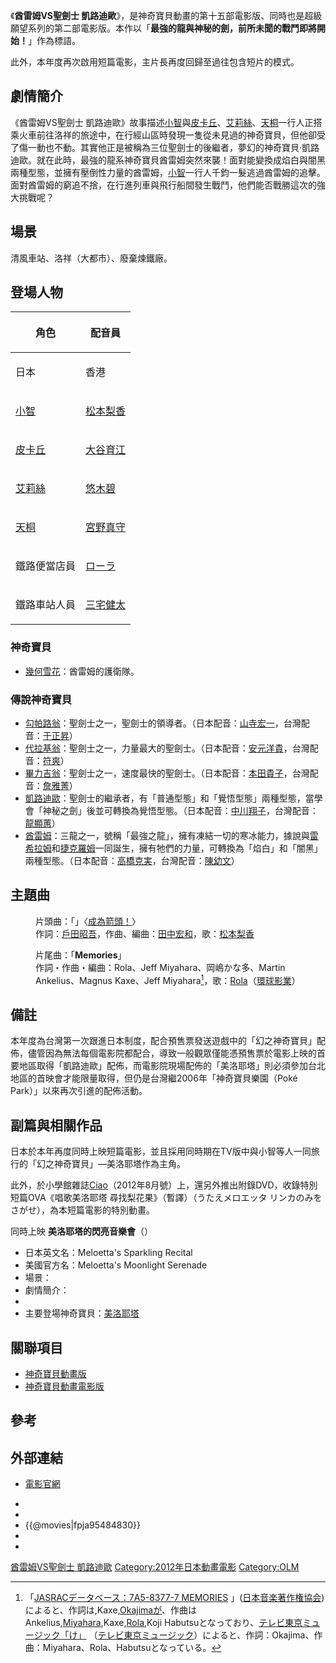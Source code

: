 {{roughtranslation|time=2020-01-18T12:25:34+00:00}}
{{noteTA
|G1=PO}}
{{電影資訊框
| 片名     = 神奇寶貝電影版:<br />酋雷姆VS聖劍士 凱路迪歐
| 電影原名 = 劇場版ポケットモンスター ベストウイッシュ<br /> キュレムVS聖剣士 ケルディオ
| 圖像     = 
| 圖像大小 = 
| 圖像說明 = 
| 片名表記 = 
| 副標題   = 
| 導演     = [[湯山邦彥|湯山邦彥]]
| 監製     = 
| 製片     = 
| 動作指導 = 
| 編劇     = [[園田英樹|園田英樹]]
| 劇本     = 
| 故事     = 
| 原著     = [[田尻智|田尻智]]
| 旁白     = 
| 統籌     = 
| 主演     = 
| 配樂     = [[宮崎慎二|宮崎慎二]]
| 主題曲   = ローラ
「Memories」
| 片尾曲   = 
| 攝影     = 
| 剪輯     = 
| 音效     = 
| 製片商   = [[東寶|東寶]]
| 片長     = 70分鐘
| 產地     = {{JPN}}
| 語言     = [[日語|日語]]
| 上映日期 = {{flagicon|Japan}}2012年7月14日<br />{{flagicon|Taiwan}} 2012年10月5日<br />{{flagicon|Hong Kong}}2014年12月31日（發售DVD日期，沒在戲院上映）/2016年12月23日（發售短篇DVD日期）/2016年8月5日（[[無綫翡翠台|無綫翡翠台]]）<br />{{flagicon|USA}}2012年12月8日（[[Cartoon_Network|Cartoon Network]]）
| 發行商   = 
| 發行日期 = 
| 公映許可 = 
| 預算     = 
| 票房     = 
| 前集     = [[神奇寶貝劇場版：比克提尼與黑英雄_捷克羅姆/白英雄_雷希拉姆|神奇寶貝劇場版：比克提尼與黑英雄 捷克羅姆/白英雄 雷希拉姆]]
| 續集     = [[神奇寶貝劇場版：神速的蓋諾賽克特_超夢覺醒|神奇寶貝劇場版：神速的蓋諾賽克特 超夢覺醒]]
| 官方網站 = 
}}

《'''酋雷姆VS聖劍士 凱路迪歐'''》，是神奇寶貝動畫的第十五部電影版、同時也是超級願望系列的第二部電影版。本作以「'''最強的龍與神秘的劍，前所未聞的戰鬥即將開始！'''」作為標語。

此外，本年度再次啟用短篇電影，主片長再度回歸至過往包含短片的模式。

== 劇情簡介 ==
《酋雷姆VS聖劍士 凱路迪歐》故事描述[[小智|小智]]與[[皮卡丘|皮卡丘]]、[[艾莉絲|艾莉絲]]、[[天桐|天桐]]一行人正搭乘火車前往洛祥的旅途中，在行經山區時發現一隻從未見過的神奇寶貝，但他卻受了傷一動也不動。其實他正是被稱為三位聖劍士的後繼者，夢幻的神奇寶貝‧凱路迪歐。就在此時，最強的龍系神奇寶貝酋雷姆突然來襲！面對能變換成焰白與闇黑兩種型態，並擁有壓倒性力量的酋雷姆，[[小智|小智]]一行人千鈞一髮逃過酋雷姆的追擊。面對酋雷姆的窮追不捨，在行進列車與飛行船間發生戰鬥，他們能否戰勝這次的強大挑戰呢？


== 場景 ==
清風車站、洛祥（大都市）、廢棄煉鐵廠。

== 登場人物 ==
{|class=wikitable
!rowspan="2"|角色
!colspan="3"|配音員
|-
!日本
!香港
!臺灣
|-
|[[小智|小智]]||[[松本梨香|松本梨香]]||[[吳小藝|吳小藝]]||[[汪世瑋|汪世瑋]]
|-
|[[皮卡丘|皮卡丘]]||[[大谷育江|大谷育江]]||||
|-
|[[艾莉絲|艾莉絲]]||[[悠木碧|悠木碧]]||[[顧詠雪|顧詠雪]]||[[林美秀_(配音員)|林美秀]]
|-
|[[天桐|天桐]]||[[宮野真守|宮野真守]]||[[郭湛深|郭湛深]]||[[于正昇|于正昇]]
|-
|鐵路便當店員||[[ローラ|ローラ]]|| ||[[林沛笭|林沛笭]]
|-
|鐵路車站人員||[[三宅健太|三宅健太]]|| ||[[符爽|符爽]]
|}

=== 神奇寶貝 ===
* [[幾何雪花|幾何雪花]]：酋雷姆的護衛隊。

=== 傳說神奇寶貝 ===
* [[勾帕路翁|勾帕路翁]]：聖劍士之一，聖劍士的領導者。（日本配音：[[山寺宏一|山寺宏一]]，台灣配音：[[于正昇|于正昇]]）
* [[代拉基翁|代拉基翁]]：聖劍士之一，力量最大的聖劍士。（日本配音：[[安元洋貴|安元洋貴]]，台灣配音：[[符爽|符爽]]）
* [[畢力吉翁|畢力吉翁]]：聖劍士之一，速度最快的聖劍士。（日本配音：[[本田貴子|本田貴子]]，台灣配音：[[詹雅菁|詹雅菁]]）
* [[凱路迪歐|凱路迪歐]]：聖劍士的繼承者，有「普通型態」和「覺悟型態」兩種型態，當學會「神秘之劍」後並可轉換為覺悟型態。（日本配音：[[中川翔子|中川翔子]]，台灣配音：[[龍顯蕙|龍顯蕙]]）
* [[酋雷姆|酋雷姆]]：三龍之一，號稱「最強之龍」，擁有凍結一切的寒冰能力，據說與[[雷希拉姆|雷希拉姆]]和[[捷克羅姆|捷克羅姆]]一同誕生，擁有牠們的力量，可轉換為「焰白」和「闇黑」兩種型態。（日本配音：[[高橋克実|高橋克実]]，台灣配音：[[陳幼文|陳幼文]]）

== 主題曲 ==
:片頭曲：「'''{{lang|ja|やじるしになって!}}'''」〈[[成為箭頭！|成為箭頭！]]〉
:作詞：[[戶田昭吾|戶田昭吾]]，作曲、編曲：[[田中宏和|田中宏和]]，歌：[[松本梨香|松本梨香]]

:片尾曲：「'''Memories'''」
:作詞・作曲・編曲：Rola、Jeff Miyahara、岡嶋かな多、Martin Ankelius、Magnus Kaxe、Jeff Miyahara<ref>「[http://www2.jasrac.or.jp/eJwid/main.jsp?trxID=F20101&WORKS_CD=7A583777&subSessionID=001&subSession=start JASRACデータベース：7A5-8377-7 MEMORIES] {{Wayback|url=http://www2.jasrac.or.jp/eJwid/main.jsp?trxID=F20101&WORKS_CD=7A583777&subSessionID=001&subSession=start |date=20160305002925 }}」([[日本音楽著作権協会|日本音楽著作権協会]])によると、作詞は{{link-sv|Ankelius|Martin Ankelius}},Kaxe,[[岡嶋かな多|Okajima]]が、作曲はAnkelius,[[Jeff_Miyahara|Miyahara]],Kaxe,[[ローラ_(モデル)|Rola]],Koji Habutsuとなっており、[http://www.ttmnet.co.jp/management9_2/ テレビ東京ミュージック「け」] {{Wayback|url=http://www.ttmnet.co.jp/management9_2/ |date=20150317234717 }}（[[テレビ東京ミュージック|テレビ東京ミュージック]]）によると、作詞：Okajima、作曲：Miyahara、Rola、Habutsuとなっている。</ref>，歌：[[Rola|Rola]]（[[環球影業|環球影業]]）

== 備註 ==

本年度為台灣第一次跟進日本制度，配合預售票發送遊戲中的「幻之神奇寶貝」配佈，儘管因為無法每個電影院都配合，導致一般觀眾僅能憑預售票於電影上映的首要地區取得「凱路迪歐」配佈，而電影院現場配佈的「美洛耶塔」則必須參加台北地區的首映會才能限量取得，但仍是台灣繼2006年「神奇寶貝樂園（Poké Park）」以來再次引進的配佈活動。

== 副篇與相關作品 ==
  
日本於本年再度同時上映短篇電影，並且採用同時期在TV版中與小智等人一同旅行的「幻之神奇寶貝」—美洛耶塔作為主角。

此外，於小學館雜誌[[Ciao|Ciao]]（2012年8月號）上，還另外推出附錄DVD，收錄特別短篇OVA《唱歌美洛耶塔 尋找梨花果》（暫譯）（うたえメロエッタ リンカのみをさがせ），為本短篇電影的特別動畫。

同時上映 '''美洛耶塔的閃亮音樂會'''（{{lang|ja|メロエッタのキラキラリサイタル}}）   
*日本英文名：Meloetta's Sparkling Recital
*美國官方名：Meloetta's Moonlight Serenade
*場景：   
*劇情簡介：   
*   
*主要登場神奇寶貝：[[美洛耶塔|美洛耶塔]]

== 關聯項目 ==
* [[神奇寶貝動畫版|神奇寶貝動畫版]]
* [[神奇寶貝動畫電影版|神奇寶貝動畫電影版]]

==參考==
{{Reflist}}

== 外部連結 ==
*{{ja}}[http://www.pokemon.co.jp/anime/movie/2012/ 電影官網] {{Wayback|url=http://www.pokemon.co.jp/anime/movie/2012/ |date=20200414022634 }}
*{{imdb title|2549540}}
*{{yahoomovie id|4420}}
*{{@movies|fpja95484830}}
*{{mtime|159661}}
*{{douban}}

{{神奇寶貝動畫電影版}}
{{OLM}}
{{DEFAULTSORT:Gekijōban Poketto Monsutā Besuto Uisshu Kyuremu tai Seikenshi Kerudio}}
[[Category:精靈寶可夢劇場版|酋雷姆VS聖劍士 凱路迪歐]]
[[Category:2012年日本動畫電影|Category:2012年日本動畫電影]]
[[Category:OLM|Category:OLM]]